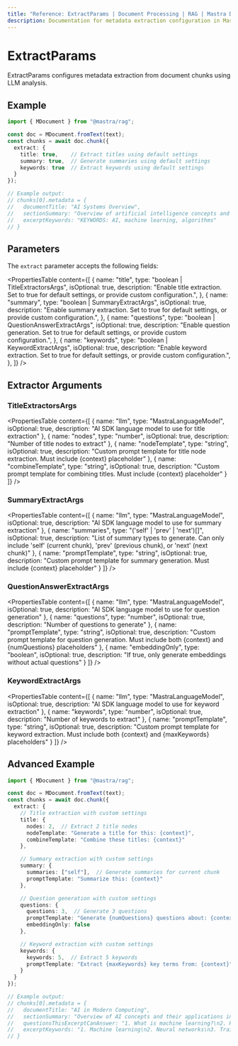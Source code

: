 ```yaml
---
title: "Reference: ExtractParams | Document Processing | RAG | Mastra Docs"
description: Documentation for metadata extraction configuration in Mastra.
---
```


# ExtractParams

ExtractParams configures metadata extraction from document chunks using LLM analysis.

## Example

```typescript showLineNumbers copy
import { MDocument } from "@mastra/rag";

const doc = MDocument.fromText(text);
const chunks = await doc.chunk({
  extract: {
    title: true,    // Extract titles using default settings
    summary: true,  // Generate summaries using default settings
    keywords: true  // Extract keywords using default settings
  }
});

// Example output:
// chunks[0].metadata = {
//   documentTitle: "AI Systems Overview",
//   sectionSummary: "Overview of artificial intelligence concepts and applications",
//   excerptKeywords: "KEYWORDS: AI, machine learning, algorithms"
// }
```

## Parameters

The `extract` parameter accepts the following fields:

<PropertiesTable
  content={[
    {
      name: "title",
      type: "boolean | TitleExtractorsArgs",
      isOptional: true,
      description:
        "Enable title extraction. Set to true for default settings, or provide custom configuration.",
    },
    {
      name: "summary",
      type: "boolean | SummaryExtractArgs",
      isOptional: true,
      description:
        "Enable summary extraction. Set to true for default settings, or provide custom configuration.",
    },
    {
      name: "questions",
      type: "boolean | QuestionAnswerExtractArgs",
      isOptional: true,
      description:
        "Enable question generation. Set to true for default settings, or provide custom configuration.",
    },
    {
      name: "keywords",
      type: "boolean | KeywordExtractArgs",
      isOptional: true,
      description:
        "Enable keyword extraction. Set to true for default settings, or provide custom configuration.",
    },
  ]}
/>

## Extractor Arguments

### TitleExtractorsArgs

<PropertiesTable
  content={[
    {
      name: "llm",
      type: "MastraLanguageModel",
      isOptional: true,
      description: "AI SDK language model to use for title extraction"
    },
    {
      name: "nodes",
      type: "number",
      isOptional: true,
      description: "Number of title nodes to extract"
    },
    {
      name: "nodeTemplate",
      type: "string",
      isOptional: true,
      description: "Custom prompt template for title node extraction. Must include {context} placeholder"
    },
    {
      name: "combineTemplate",
      type: "string",
      isOptional: true,
      description: "Custom prompt template for combining titles. Must include {context} placeholder"
    }
  ]}
/>

### SummaryExtractArgs

<PropertiesTable
  content={[
    {
      name: "llm",
      type: "MastraLanguageModel",
      isOptional: true,
      description: "AI SDK language model to use for summary extraction"
    },
    {
      name: "summaries",
      type: "('self' | 'prev' | 'next')[]",
      isOptional: true,
      description: "List of summary types to generate. Can only include 'self' (current chunk), 'prev' (previous chunk), or 'next' (next chunk)"
    },
    {
      name: "promptTemplate",
      type: "string",
      isOptional: true,
      description: "Custom prompt template for summary generation. Must include {context} placeholder"
    }
  ]}
/>

### QuestionAnswerExtractArgs

<PropertiesTable
  content={[
    {
      name: "llm",
      type: "MastraLanguageModel",
      isOptional: true,
      description: "AI SDK language model to use for question generation"
    },
    {
      name: "questions",
      type: "number",
      isOptional: true,
      description: "Number of questions to generate"
    },
    {
      name: "promptTemplate",
      type: "string",
      isOptional: true,
      description: "Custom prompt template for question generation. Must include both {context} and {numQuestions} placeholders"
    },
    {
      name: "embeddingOnly",
      type: "boolean",
      isOptional: true,
      description: "If true, only generate embeddings without actual questions"
    }
  ]}
/>

### KeywordExtractArgs

<PropertiesTable
  content={[
    {
      name: "llm",
      type: "MastraLanguageModel",
      isOptional: true,
      description: "AI SDK language model to use for keyword extraction"
    },
    {
      name: "keywords",
      type: "number",
      isOptional: true,
      description: "Number of keywords to extract"
    },
    {
      name: "promptTemplate",
      type: "string",
      isOptional: true,
      description: "Custom prompt template for keyword extraction. Must include both {context} and {maxKeywords} placeholders"
    }
  ]}
/>

## Advanced Example

```typescript showLineNumbers copy
import { MDocument } from "@mastra/rag";

const doc = MDocument.fromText(text);
const chunks = await doc.chunk({
  extract: {
    // Title extraction with custom settings
    title: {
      nodes: 2,  // Extract 2 title nodes
      nodeTemplate: "Generate a title for this: {context}",
      combineTemplate: "Combine these titles: {context}"
    },

    // Summary extraction with custom settings
    summary: {
      summaries: ["self"],  // Generate summaries for current chunk
      promptTemplate: "Summarize this: {context}"
    },

    // Question generation with custom settings
    questions: {
      questions: 3,  // Generate 3 questions
      promptTemplate: "Generate {numQuestions} questions about: {context}",
      embeddingOnly: false
    },

    // Keyword extraction with custom settings
    keywords: {
      keywords: 5,  // Extract 5 keywords
      promptTemplate: "Extract {maxKeywords} key terms from: {context}"
    }
  }
});

// Example output:
// chunks[0].metadata = {
//   documentTitle: "AI in Modern Computing",
//   sectionSummary: "Overview of AI concepts and their applications in computing",
//   questionsThisExcerptCanAnswer: "1. What is machine learning?\n2. How do neural networks work?",
//   excerptKeywords: "1. Machine learning\n2. Neural networks\n3. Training data"
// }
```
